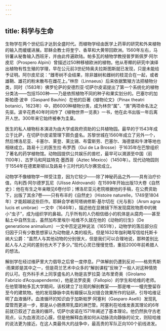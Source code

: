 ```yaml
---
---
---
```

title: 科学与生命
---




生物学在两个世纪后才达到全盛时代。而植物学经由医学上药草的研究和外来植物的输入而缓缓进展。耶稣会教士将奎宁、香草和大黄带回欧洲。1560年左右，马铃薯从秘鲁输入西班牙，并由此传遍欧陆。帕多瓦的植物学教授普罗斯佩罗·阿尔皮尼（Prospero Alpini）曾描述过50种移植欧洲的植物。他从枣椰的研究中演绎出植物有性生殖的学理，早在公元前3世纪特奥夫拉斯图斯就已发现，只是未能给予证明。阿尔皮尼说：“雌枣树不会结果，除非雄树和雌树的枝混合在一起，或者雄鞘、雄花的粉末散布在雌花上。”林奈（Linnaeus）后来依据繁殖方法把植物分类，同时（1583年）佛罗伦萨的安德烈亚·切萨尔皮诺提出了第一个系统化的植物分类法——包括1500种——乃是依照植物不同的种子和果实划分的。巴塞尔的加斯帕德·波辛（Gaspard Bauhin）在他的巨著《植物论文》（Pinax theatri botanici，1623年）中，把6000种植物分类，成为林奈“属”、“类”两项命名法之先驱。波辛花费40年时间作了《植物世界一览表》一书，他在此书出版一年后离开人世。300年来它始终被奉为圭臬。

医生的私人植物标本演进为由大学或政府资助的公共植物园。最早的于1543年成立于比萨，在切萨尔皮诺管理下颇负盛名。苏黎世城在1560年成立了另外一个，然后博洛尼亚、卡塞尔、莱登、莱比锡、布雷斯劳、巴塞尔、海德堡和牛津等地也相继成立。路易十三的医生拉·布罗西（Gui de La Brosse）于1635年在巴黎组织了著名的药学植物馆。动物园提供公共娱乐的兽栏，最早可以溯源至中国（前1100年）、古罗马和阿兹特克·墨西哥（Aztec Mexico）（1450年）。现代动物园则于1554年在德累斯顿以及路易十三时代的凡尔赛宫成立。

动物学不像植物学一样受注意，因为它较少——除了神秘药品之外——具有治疗价值，乌利西·阿尔德罗瓦尼（Ulisse Aldrovandi）在1599年开始出版13大卷《自然史》：他在有生之年亲眼见6卷付印；博洛尼亚元老院根据他的手稿，在公费资助下，出版了其余7卷——只有布丰的《自然史》（Histoire naturelle，1749至1804年）才能超越这些巨作。耶稣会学者阿塔纳修斯·基尔切在《光与影》（Arsm agna lucis et umbrae）一文中（1646年），描述他在显微镜下所发现腐败物质中的微小“虫子”，成为组织学的鼻祖。几乎所有的人仍相信细小的机体是从腐肉——甚至黏土中自然生出，虽然加布里埃尔·哈维不久就在他的《动物的衍生》（De generatione animalium）一文中否定这种说法（1651年），动物学的落后部分应归因于只有少数思想家认为动物是人类的祖先。但是1632年伽利略写信给托斯卡纳大公爵：“虽然人与其他动物的分别很大，但是我们可以合理地说，那种差别比起人与人之间的差别也大不了多少。”现代心灵已慢慢觉悟，重拾2000年前希腊人的想法。

解剖学在经过维萨里大力倡导之后曾一度停息。尸体解剖仍遭到反对——格劳秀斯·雨果即是其中之一，但是荷兰艺术中众多的“解剖课程”反映了一般人对这种情势的认可。在外科手术上同享盛名的人物是吉罗拉莫·法布里奇奥（Girolamo Fabrizio d’Acquapendente），他是法罗皮奥（Fallopio）的学生和哈维的老师。在他管理帕多瓦大学期间，该校建立了壮观的解剖教室——那是唯一一幢完整留存至今的建筑物。他的发现静脉中具有瓣膜以及对缝合效果所作的钻研，引导哈维证明了血液循环。血液循环的知识由于加斯帕罗·阿塞利（Gasparo Aselli）发现乳糜管而更进一步，那是从小肠携带乳糜的淋巴管。阿塞利在哈维发表其理论的6年前就已叙述了血液的循环。切萨尔皮诺在1571年阐述了基本理论。他仍然执守古老观点，认为血液流过心膜，但是他解释血液如何从动脉流向静脉的论文，则较哈维的说法更为接近。在这人类最伟大的战争中，最高贵的军队正向100个前线进发。